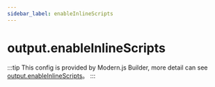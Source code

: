 ```yaml
---
sidebar_label: enableInlineScripts
---
```


# output.enableInlineScripts

:::tip
This config is provided by Modern.js Builder, more detail can see [output.enableInlineScripts](https://modernjs.dev/builder/en/api/config-output.html#output-enableinlinescripts)。
:::


<Main />
